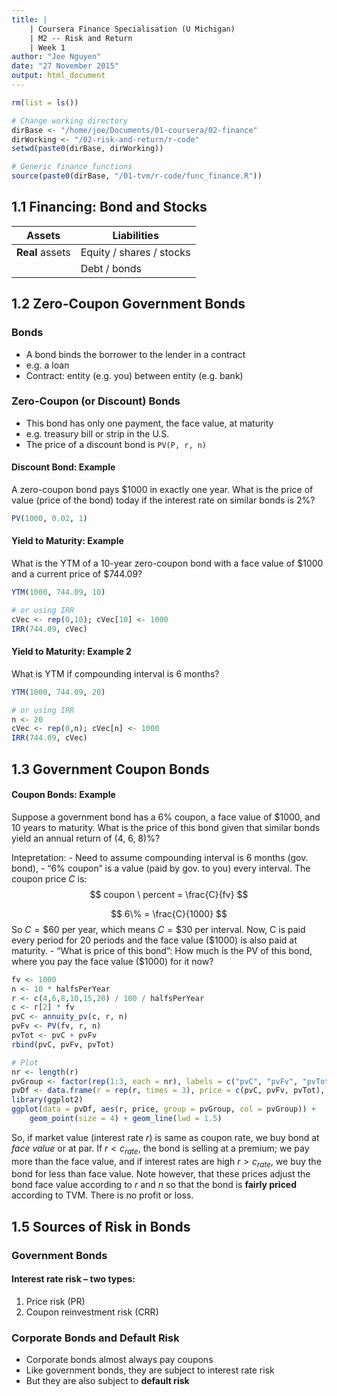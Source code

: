 ```yaml
---
title: |
    | Coursera Finance Specialisation (U Michigan)
    | M2 -- Risk and Return
    | Week 1
author: "Joe Nguyen"
date: "27 November 2015"
output: html_document
---
```


```r
rm(list = ls())

# Change working directory
dirBase <- "/home/joe/Documents/01-coursera/02-finance"
dirWorking <- "/02-risk-and-return/r-code"
setwd(paste0(dirBase, dirWorking))

# Generic finance functions
source(paste0(dirBase, "/01-tvm/r-code/func_finance.R"))
```

## 1.1 Financing: Bond and Stocks

| Assets | Liabilities |
| ------ | ----------- |
| **Real** assets | Equity / shares / stocks |
|                 | Debt / bonds |


## 1.2 Zero-Coupon Government Bonds

### Bonds

- A bond binds the borrower to the lender in a contract
- e.g. a loan
- Contract: entity (e.g. you) between entity (e.g. bank)


### Zero-Coupon (or Discount) Bonds

- This bond has only one payment, the face value, at maturity
- e.g. treasury bill or strip in the U.S.
- The price of a discount bond is `PV(P, r, n)`

#### Discount Bond: Example
A zero-coupon bond pays $1000 in exactly one year. What is the price of value (price of the bond) today if the interest rate on similar bonds is 2%?

```r
PV(1000, 0.02, 1)
```

#### Yield to Maturity: Example
What is the YTM of a 10-year zero-coupon bond with a face value of $1000 and a current price of $744.09?
```r
YTM(1000, 744.09, 10)

# or using IRR
cVec <- rep(0,10); cVec[10] <- 1000
IRR(744.09, cVec)
```

#### Yield to Maturity: Example 2
What is YTM if compounding interval is 6 months?
```r
YTM(1000, 744.09, 20)

# or using IRR
n <- 20
cVec <- rep(0,n); cVec[n] <- 1000
IRR(744.09, cVec)
```


## 1.3 Government Coupon Bonds

#### Coupon Bonds: Example
Suppose a government bond has a 6% coupon, a face value of $1000, and 10 years to maturity. What is the price of this bond given that similar bonds yield an annual return of (4, 6, 8)%?

Intepretation:
- Need to assume compounding interval is 6 months (gov. bond),
- "6% coupon" is a value (paid by gov. to you) every interval. The coupon price $C$ is:
$$
coupon \ percent = \frac{C}{fv}
$$

$$
6\% = \frac{C}{1000}
$$
So $C = \$60$ per year, which means $C = \$30$ per interval. Now, C is paid every period for 20 periods and the face value ($1000) is also paid at maturity.
- "What is price of this bond": How much is the PV of this bond, where you pay the face value ($1000) for it now?
```r
fv <- 1000
n <- 10 * halfsPerYear
r <- c(4,6,8,10,15,20) / 100 / halfsPerYear
c <- r[2] * fv
pvC <- annuity_pv(c, r, n)
pvFv <- PV(fv, r, n)
pvTot <- pvC + pvFv
rbind(pvC, pvFv, pvTot)

# Plot
nr <- length(r)
pvGroup <- factor(rep(1:3, each = nr), labels = c("pvC", "pvFv", "pvTot"))
pvDf <- data.frame(r = rep(r, times = 3), price = c(pvC, pvFv, pvTot), pvGroup)
library(ggplot2)
ggplot(data = pvDf, aes(r, price, group = pvGroup, col = pvGroup)) +
    geom_point(size = 4) + geom_line(lwd = 1.5)
```

So, if market value (interest rate $r$) is same as coupon rate, we buy bond at *face value* or at par. If $r < c_{rate}$, the bond is selling at a premium; we pay more than the face value, and if interest rates are high $r > c_{rate}$, we buy the bond for less than face value. Note however, that these prices adjust the bond face value according to $r$ and $n$ so that the bond is **fairly priced** according to TVM. There is no profit or loss.


## 1.5 Sources of Risk in Bonds

### Government Bonds

#### Interest rate risk -- two types:
1. Price risk (PR)
2. Coupon reinvestment risk (CRR)


### Corporate Bonds and Default Risk

- Corporate bonds almost always pay coupons
- Like government bonds, they are subject to interest rate risk
- But they are also subject to **default risk**






